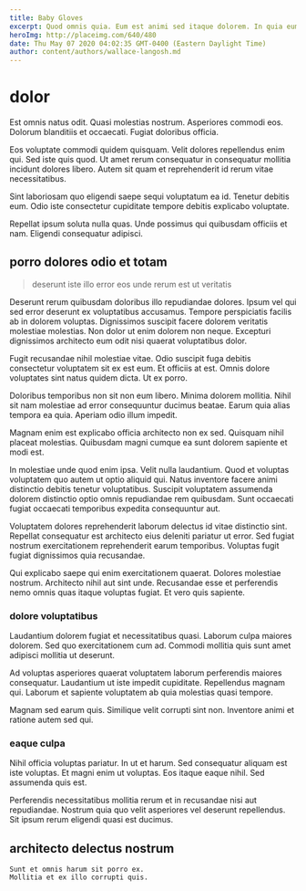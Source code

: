 ```yaml
---
title: Baby Gloves
excerpt: Quod omnis quia. Eum est animi sed itaque dolorem. In quia eum sed enim quo eaque enim rem qui. Laudantium aut quo atque porro beatae maxime dolores. Velit laboriosam optio labore totam autem sapiente eos. Qui aut ipsam voluptatem consequatur quam non assumenda nostrum deleniti.
heroImg: http://placeimg.com/640/480
date: Thu May 07 2020 04:02:35 GMT-0400 (Eastern Daylight Time)
author: content/authors/wallace-langosh.md
---
```

# dolor

Est omnis natus odit. Quasi molestias nostrum. Asperiores commodi eos. Dolorum blanditiis et occaecati. Fugiat doloribus officia.
  
Eos voluptate commodi quidem quisquam. Velit dolores repellendus enim qui. Sed iste quis quod. Ut amet rerum consequatur in consequatur mollitia incidunt dolores libero. Autem sit quam et reprehenderit id rerum vitae necessitatibus.
  
Sint laboriosam quo eligendi saepe sequi voluptatum ea id. Tenetur debitis eum. Odio iste consectetur cupiditate tempore debitis explicabo voluptate.
  
Repellat ipsum soluta nulla quas. Unde possimus qui quibusdam officiis et nam. Eligendi consequatur adipisci.

## porro dolores odio et totam

> deserunt iste illo error eos unde rerum est ut veritatis

Deserunt rerum quibusdam doloribus illo repudiandae dolores. Ipsum vel qui sed error deserunt ex voluptatibus accusamus. Tempore perspiciatis facilis ab in dolorem voluptas. Dignissimos suscipit facere dolorem veritatis molestiae molestias. Non dolor ut enim dolorem non neque. Excepturi dignissimos architecto eum odit nisi quaerat voluptatibus dolor.
  
Fugit recusandae nihil molestiae vitae. Odio suscipit fuga debitis consectetur voluptatem sit ex est eum. Et officiis at est. Omnis dolore voluptates sint natus quidem dicta. Ut ex porro.
  
Doloribus temporibus non sit non eum libero. Minima dolorem mollitia. Nihil sit nam molestiae ad error consequuntur ducimus beatae. Earum quia alias tempora ea quia. Aperiam odio illum impedit.
  
Magnam enim est explicabo officia architecto non ex sed. Quisquam nihil placeat molestias. Quibusdam magni cumque ea sunt dolorem sapiente et modi est.
  
In molestiae unde quod enim ipsa. Velit nulla laudantium. Quod et voluptas voluptatem quo autem ut optio aliquid qui. Natus inventore facere animi distinctio debitis tenetur voluptatibus. Suscipit voluptatem assumenda dolorem distinctio optio omnis repudiandae rem quibusdam. Sunt occaecati fugiat occaecati temporibus expedita consequuntur aut.
  
Voluptatem dolores reprehenderit laborum delectus id vitae distinctio sint. Repellat consequatur est architecto eius deleniti pariatur ut error. Sed fugiat nostrum exercitationem reprehenderit earum temporibus. Voluptas fugit fugiat dignissimos quia recusandae.
  
Qui explicabo saepe qui enim exercitationem quaerat. Dolores molestiae nostrum. Architecto nihil aut sint unde. Recusandae esse et perferendis nemo omnis quas itaque voluptas fugiat. Et vero quis sapiente.

### dolore voluptatibus

Laudantium dolorem fugiat et necessitatibus quasi. Laborum culpa maiores dolorem. Sed quo exercitationem cum ad. Commodi mollitia quis sunt amet adipisci mollitia ut deserunt.
  
Ad voluptas asperiores quaerat voluptatem laborum perferendis maiores consequatur. Laudantium ut iste impedit cupiditate. Repellendus magnam qui. Laborum et sapiente voluptatem ab quia molestias quasi tempore.
  
Magnam sed earum quis. Similique velit corrupti sint non. Inventore animi et ratione autem sed qui.

### eaque culpa

Nihil officia voluptas pariatur. In ut et harum. Sed consequatur aliquam est iste voluptas. Et magni enim ut voluptas. Eos itaque eaque nihil. Sed assumenda quis est.
  
Perferendis necessitatibus mollitia rerum et in recusandae nisi aut repudiandae. Nostrum quia quo velit asperiores vel deserunt repellendus. Sit ipsum rerum eligendi quasi est ducimus.

## architecto delectus nostrum

```text
Sunt et omnis harum sit porro ex.
Mollitia et ex illo corrupti quis.
```

